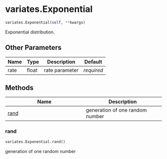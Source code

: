 # variates.Exponential { #sim_2024.variates.Exponential }

```python
variates.Exponential(self, **kwargs)
```

Exponential distribution.

## Other Parameters {.doc-section .doc-section-other-parameters}

| Name   | Type   | Description    | Default    |
|--------|--------|----------------|------------|
| rate   | float  | rate parameter | _required_ |

## Methods

| Name | Description |
| --- | --- |
| [rand](#sim_2024.variates.Exponential.rand) | generation of one random number |

### rand { #sim_2024.variates.Exponential.rand }

```python
variates.Exponential.rand()
```

generation of one random number
